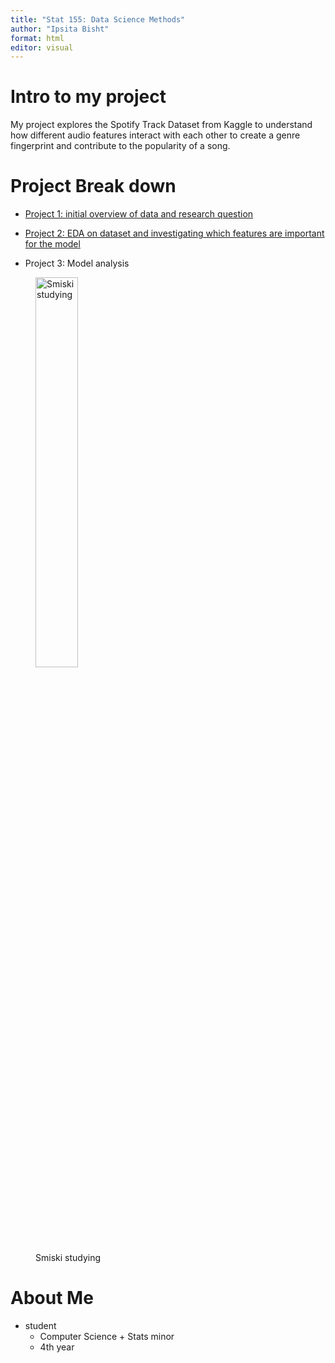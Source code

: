 ```yaml
---
title: "Stat 155: Data Science Methods"
author: "Ipsita Bisht"
format: html
editor: visual
---
```


# Intro to my project

My project explores the Spotify Track Dataset from Kaggle to understand how different audio features interact with each other to create a genre fingerprint and contribute to the popularity of a song.

# Project Break down

-   [Project 1: initial overview of data and research question](./Project_1/)

-   [Project 2: EDA on dataset and investigating which features are important for the model](./Project_2/)

-   Project 3: Model analysis


![Smiski studying](smiski.png){width="40%"}

# About Me

* student
    + Computer Science + Stats minor
    + 4th year
